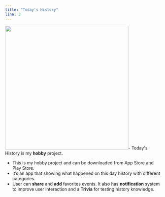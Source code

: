 ```yaml
---
title: "Today's History"
line: 3
---
```


<img src="/todays.png" className="rounded-lg" draggable="false" width="400" />- Today's
History is my **hobby** project.

- This is my hobby project and can be downloaded from App Store and Play Store.
- It’s an app that showing what happened on this day history with different categories.
- User can **share** and **add** favorites events. It also has **notification** system to improve user interaction and a **Trivia** for testing history knowledge.

